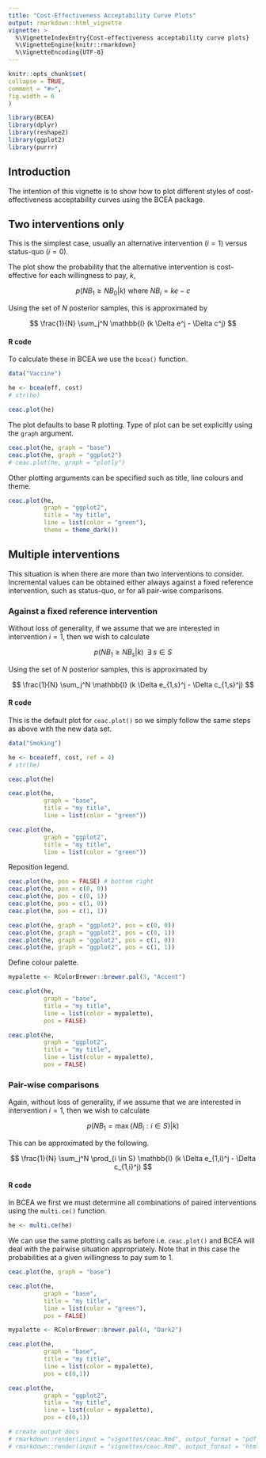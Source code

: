 ```yaml
---
title: "Cost-Effectiveness Acceptability Curve Plots"
output: rmarkdown::html_vignette
vignette: >
  %\VignetteIndexEntry{Cost-effectiveness acceptability curve plots}
  %\VignetteEngine{knitr::rmarkdown}
  %\VignetteEncoding{UTF-8}
---
```

  
```r
knitr::opts_chunk$set(
collapse = TRUE,
comment = "#>",
fig.width = 6
)
```

```r
library(BCEA)
library(dplyr)
library(reshape2)
library(ggplot2)
library(purrr)
```

## Introduction

The intention of this vignette is to show how to plot different styles of cost-effectiveness acceptability curves using the BCEA package.

## Two interventions only

This is the simplest case, usually an alternative intervention ($i=1$) versus status-quo ($i=0$).

The plot show the probability that the alternative intervention is cost-effective for each willingness to pay, $k$,

$$
p(NB_1 \geq NB_0 | k) \mbox{  where  } NB_i = ke - c
$$

Using the set of $N$ posterior samples, this is approximated by

$$
\frac{1}{N} \sum_j^N \mathbb{I} (k \Delta e^j - \Delta c^j)
$$

#### R code

To calculate these in BCEA we use the `bcea()` function.

```r
data("Vaccine")

he <- bcea(eff, cost)
# str(he)

ceac.plot(he)
```

The plot defaults to base R plotting. Type of plot can be set explicitly using the `graph` argument.

```r
ceac.plot(he, graph = "base")
ceac.plot(he, graph = "ggplot2")
# ceac.plot(he, graph = "plotly")
```

Other plotting arguments can be specified such as title, line colours and theme.

```r
ceac.plot(he,
          graph = "ggplot2",
          title = "my title",
          line = list(color = "green"),
          theme = theme_dark())
```


## Multiple interventions

This situation is when there are more than two interventions to consider.
Incremental values can be obtained either always against a fixed reference intervention, such as status-quo, or for all pair-wise comparisons.

### Against a fixed reference intervention

Without loss of generality, if we assume that we are interested in intervention $i=1$, then we wish to calculate

$$
p(NB_1 \geq NB_s | k) \;\; \exists \; s \in S
$$

Using the set of $N$ posterior samples, this is approximated by

$$
\frac{1}{N} \sum_j^N \mathbb{I} (k \Delta e_{1,s}^j - \Delta c_{1,s}^j)
$$

#### R code

This is the default plot for `ceac.plot()` so we simply follow the same steps as above with the new data set.

```r
data("Smoking")

he <- bcea(eff, cost, ref = 4)
# str(he)
```

```r
ceac.plot(he)

ceac.plot(he,
          graph = "base",
          title = "my title",
          line = list(color = "green"))
```

```r
ceac.plot(he,
          graph = "ggplot2",
          title = "my title",
          line = list(color = "green"))
```

Reposition legend.

```r
ceac.plot(he, pos = FALSE) # bottom right
ceac.plot(he, pos = c(0, 0))
ceac.plot(he, pos = c(0, 1))
ceac.plot(he, pos = c(1, 0))
ceac.plot(he, pos = c(1, 1))
```

```r
ceac.plot(he, graph = "ggplot2", pos = c(0, 0))
ceac.plot(he, graph = "ggplot2", pos = c(0, 1))
ceac.plot(he, graph = "ggplot2", pos = c(1, 0))
ceac.plot(he, graph = "ggplot2", pos = c(1, 1))
```

Define colour palette.

```r
mypalette <- RColorBrewer::brewer.pal(3, "Accent")

ceac.plot(he,
          graph = "base",
          title = "my title",
          line = list(color = mypalette),
          pos = FALSE)

ceac.plot(he,
          graph = "ggplot2",
          title = "my title",
          line = list(color = mypalette),
          pos = FALSE)
```

### Pair-wise comparisons

Again, without loss of generality, if we assume that we are interested in intervention $i=1$, then we wish to calculate

$$
p(NB_1 = \max\{NB_i : i \in S\} | k)
$$

This can be approximated by the following.

$$
\frac{1}{N} \sum_j^N \prod_{i \in S} \mathbb{I} (k \Delta e_{1,i}^j - \Delta c_{1,i}^j)
$$

#### R code

In BCEA we first we must determine all combinations of paired interventions using the `multi.ce()` function.

```r
he <- multi.ce(he)
```

We can use the same plotting calls as before i.e. `ceac.plot()` and BCEA will deal with the pairwise situation appropriately.
Note that in this case the probabilities at a given willingness to pay sum to 1.

```r
ceac.plot(he, graph = "base")

ceac.plot(he,
          graph = "base",
          title = "my title",
          line = list(color = "green"),
          pos = FALSE)

mypalette <- RColorBrewer::brewer.pal(4, "Dark2")

ceac.plot(he,
          graph = "base",
          title = "my title",
          line = list(color = mypalette),
          pos = c(0,1))
```

```r
ceac.plot(he,
          graph = "ggplot2",
          title = "my title",
          line = list(color = mypalette),
          pos = c(0,1))
```

```r
# create output docs
# rmarkdown::render(input = "vignettes/ceac.Rmd", output_format = "pdf_document", output_dir = "vignettes")
# rmarkdown::render(input = "vignettes/ceac.Rmd", output_format = "html_document", output_dir = "vignettes")
```
